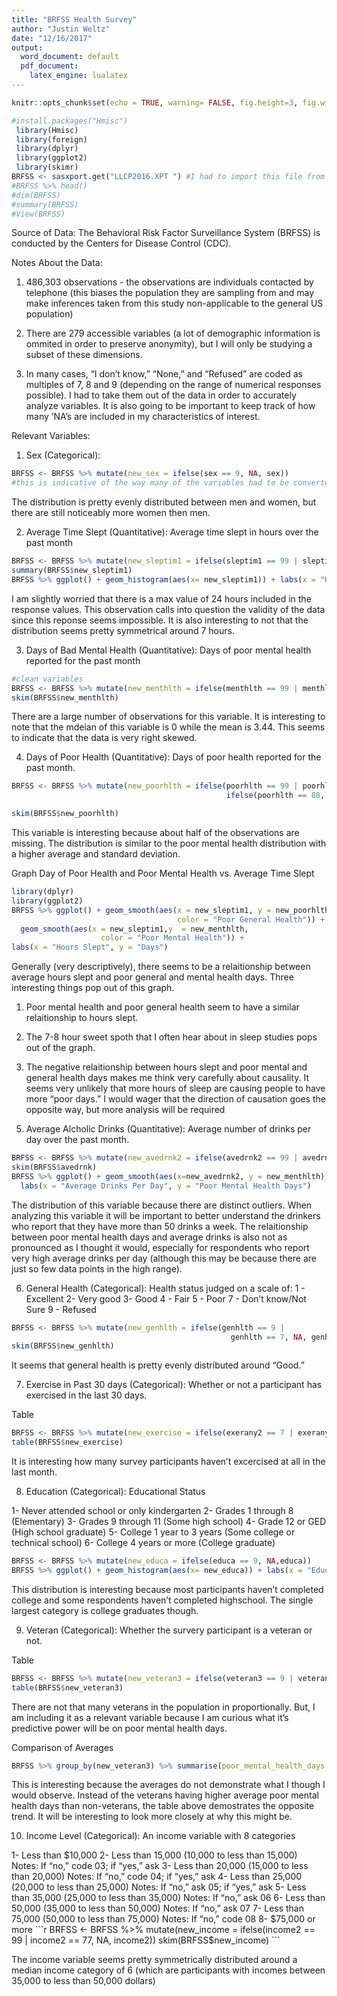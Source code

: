 ```yaml
---
title: "BRFSS Health Survey"
author: "Justin Weltz"
date: "12/16/2017"
output:
  word_document: default
  pdf_document:
    latex_engine: lualatex
---
```


```r
knitr::opts_chunk$set(echo = TRUE, warning= FALSE, fig.height=3, fig.width=6, fig.align = "center")
```

```r
#install.packages("Hmisc")
 library(Hmisc)
 library(foreign)
 library(dplyr)
 library(ggplot2)
 library(skimr)
BRFSS <- sasxport.get("LLCP2016.XPT ") #I had to import this file from a SAS format
#BRFSS %>% head()
#dim(BRFSS)
#summary(BRFSS)
#View(BRFSS)
```

Source of Data: The Behavioral Risk Factor Surveillance System (BRFSS) is conducted by the Centers for Disease Control (CDC).

Notes About the Data:

1. 486,303 observations - the observations are individuals contacted by telephone (this biases the population they are sampling from and may make inferences taken from this study non-applicable to the general US population)

2. There are 279 accessible variables (a lot of demographic information is ommited in order to preserve anonymity), but I will only be studying a subset of these dimensions.

3. In many cases, "I don't know," "None," and "Refused" are coded as multiples of 7, 8 and 9 (depending on the range of numerical responses possible). I had to take them out of the data in order to accurately analyze variables. It is also going to be important to keep track of how many 'NA's are included in my characteristics of interest.



Relevant Variables:

1) Sex (Categorical):

```r
BRFSS <- BRFSS %>% mutate(new_sex = ifelse(sex == 9, NA, sex))
#this is indicative of the way many of the variables had to be converted 
```

The distribution is pretty evenly distributed between men and women, but there are still noticeably more women then men.

2) Average Time Slept (Quantitative): Average time slept in hours over the past month

```r
BRFSS <- BRFSS %>% mutate(new_sleptim1 = ifelse(sleptim1 == 99 | sleptim1 == 77, NA, sleptim1))
summary(BRFSS$new_sleptim1)
BRFSS %>% ggplot() + geom_histogram(aes(x= new_sleptim1)) + labs(x = "Hours Slept")
```

I am slightly worried that there is a max value of 24 hours included in the response values. This observation calls into question the validity of the data since this reponse seems impossible. It is also interesting to not that the distribution seems pretty symmetrical around 7 hours.

3) Days of Bad Mental Health (Quantitative): Days of poor mental health reported for the past month

```r
#clean variables
BRFSS <- BRFSS %>% mutate(new_menthlth = ifelse(menthlth == 99 | menthlth == 77, NA,                                      ifelse(menthlth == 88, 0, menthlth)))
skim(BRFSS$new_menthlth)
```

There are a large number of observations for this variable. It is interesting to note that the mdeian of this variable is 0 while the mean is 3.44. This seems to indicate that the data is very right skewed.

4) Days of Poor Health (Quantitative): Days of poor health reported for the past month.

```r
BRFSS <- BRFSS %>% mutate(new_poorhlth = ifelse(poorhlth == 99 | poorhlth == 77, NA, 
                                                ifelse(poorhlth == 88, 0, poorhlth)))

skim(BRFSS$new_poorhlth)
```

This variable is interesting because about half of the observations are missing. The distribution is similar to the poor mental health distribution with a higher average and standard deviation.

Graph Day of Poor Health and Poor Mental Health vs. Average Time Slept
```r
library(dplyr)
library(ggplot2)
BRFSS %>% ggplot() + geom_smooth(aes(x = new_sleptim1, y = new_poorhlth,
                                     color = "Poor General Health")) + 
  geom_smooth(aes(x = new_sleptim1,y  = new_menthlth, 
                    color = "Poor Mental Health")) + 
labs(x = "Hours Slept", y = "Days")
```

Generally (very descriptively), there seems to be a relaitionship between average hours slept and poor general and mental health days. Three interesting things pop out of this graph. 

1. Poor mental health and poor general health seem to have a similar relaitionship to hours slept.

2. The 7-8 hour sweet spoth that I often hear about in sleep studies pops out of the graph.

3. The negative relaitionship between hours slept and poor mental and general health days makes me think very carefully about causality. It seems very unlikely that more hours of sleep are causing people to have more "poor days." I would wager that the direction of causation goes the opposite way, but more analysis will be required

5) Average Alcholic Drinks (Quantitative): Average number of drinks per day over the past month.

```r
BRFSS <- BRFSS %>% mutate(new_avedrnk2 = ifelse(avedrnk2 == 99 | avedrnk2 == 77, NA,avedrnk2))
skim(BRFSS$avedrnk)
BRFSS %>% ggplot() + geom_smooth(aes(x=new_avedrnk2, y = new_menthlth)) + 
  labs(x = "Average Drinks Per Day", y = "Poor Mental Health Days")
```

The distribution of this variable because there are distinct outliers. When analyzing this variable it will be important to better understand the drinkers who report that they have more than 50 drinks a week. The relaitionship between poor mental health days and average drinks is also not as pronounced as I thought it would, especially for respondents who report very high average drinks per day (although this may be because there are just so few data points in the high range).

6) General Health (Categorical): Health status judged on a scale of:
1 - Excellent
2- Very good
3- Good
4 - Fair
5 - Poor
7 - Don’t know/Not Sure
9 - Refused

```r
BRFSS <- BRFSS %>% mutate(new_genhlth = ifelse(genhlth == 9 | 
                                                 genhlth == 7, NA, genhlth))
skim(BRFSS$new_genhlth)
```

It seems that general health is pretty evenly distributed around "Good."

7) Exercise in Past 30 days (Categorical): Whether or not a participant has exercised in the last 30 days. 

Table
```r
BRFSS <- BRFSS %>% mutate(new_exercise = ifelse(exerany2 == 7 | exerany2 == 9, NA,exerany2))
table(BRFSS$new_exercise)
```
It is interesting how many survey participants haven't excercised at all in the last month.


8) Education (Categorical): Educational Status

1- Never attended school or only kindergarten
2- Grades 1 through 8 (Elementary)
3- Grades 9 through 11 (Some high school)
4- Grade 12 or GED (High school graduate)
5- College 1 year to 3 years (Some college or
technical school)
6- College 4 years or more (College graduate)

```r
BRFSS <- BRFSS %>% mutate(new_educa = ifelse(educa == 9, NA,educa))
BRFSS %>% ggplot() + geom_histogram(aes(x= new_educa)) + labs(x = "Education")
```
This distribution is interesting because most participants haven't completed college and some respondents haven't completed highschool. The single largest category is college graduates though.

9) Veteran (Categorical): Whether the survery participant is a veteran or not.

Table
```r
BRFSS <- BRFSS %>% mutate(new_veteran3 = ifelse(veteran3 == 9 | veteran3 == 7, NA,veteran3))
table(BRFSS$new_veteran3)
```
There are not that many veterans in the population in proportionally. But, I am including it as a relevant variable because I am curious what it's predictive power will be on poor mental health days.

Comparison of Averages

```r
BRFSS %>% group_by(new_veteran3) %>% summarise(poor_mental_health_days = mean(new_menthlth, na.rm = TRUE))
```

This is interesting because the averages do not demonstrate what I though I would observe. Instead of the veterans having higher average poor mental health days than non-veterans, the table above demostrates the opposite trend. It will be interesting to look more closely at why this might be.

10) Income Level (Categorical): An income variable with 8 categories

1- Less than $10,000
2- Less than 15,000 (10,000 to less than 15,000) Notes: If "no," code 03; if "yes," ask
3- Less than 20,000 (15,000 to less than 20,000) Notes: If "no," code 04; if "yes," ask
4- Less than 25,000 (20,000 to less than 25,000) Notes: If "no," ask 05; if "yes," ask 
5- Less than 35,000 (25,000 to less than 35,000) Notes: If "no," ask 06
6- Less than 50,000 (35,000 to less than 50,000) Notes: If "no," ask 07
7- Less than 75,000 (50,000 to less than 75,000) Notes: If "no," code 08
8- $75,000 or more
```r
BRFSS <- BRFSS %>% mutate(new_income = ifelse(income2 == 99 | income2 == 77, NA, income2))
skim(BRFSS$new_income)
```

The income variable seems pretty symmetrically distributed around a median income category of 6 (which are participants with incomes between 35,000 to less than 50,000 dollars)